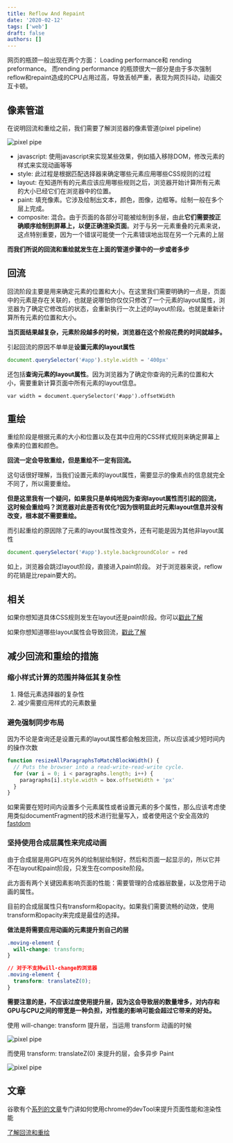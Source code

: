 ```yaml
---
title: Reflow And Repaint
date: '2020-02-12'
tags: ['web']
draft: false
authors: []
---
```


网页的瓶颈一般出现在两个方面： Loading performance和 rending preformance。
而rending performance 的瓶颈很大一部分是由于多次强制reflow和repaint造成的CPU占用过高，导致丢帧严重，表现为网页抖动，动画交互卡顿。

## 像素管道

在说明回流和重绘之前，我们需要了解浏览器的像素管道(pixel pipeline)

<div className="relative h-[400px]">
  <Image
    style={{ objectFit: 'contain' }}
    className="my-0"
    alt="pixel pipe"
    src="https://cdn.nlark.com/yuque/0/2020/png/438262/1597588808903-be535b7b-1178-48b7-b91a-72c8a2f1bd06.png"
    fill={true}
  />
</div>

- javascript: 使用javascript来实现某些效果，例如插入移除DOM，修改元素的样式来实现动画等等
- style: 此过程是根据匹配选择器来确定哪些元素应用哪些CSS规则的过程
- layout: 在知道所有的元素应该应用哪些规则之后，浏览器开始计算所有元素的大小已经它们在浏览器中的位置。
- paint: 填充像素。它涉及绘制出文本，颜色，图像，边框等。绘制一般在多个层上完成。
- composite: 混合。由于页面的各部分可能被绘制到多层，由此**它们需要按正确顺序绘制到屏幕上，以便正确渲染页面**。对于与另一元素重叠的元素来说，这点特别重要，因为一个错误可能使一个元素错误地出现在另一个元素的上层

**而我们所说的回流和重绘就发生在上面的管道步骤中的一步或者多步**

## 回流

回流阶段主要是用来确定元素的位置和大小。在这里我们需要明确的一点是，页面中的元素是存在关联的，也就是说哪怕你仅仅只修改了一个元素的layout属性，浏览器为了确定它修改后的状态，会重新执行一次上述的layout阶段。也就是重新计算所有元素的位置和大小。

**当页面结果越复杂，元素阶段越多的时候，浏览器在这个阶段花费的时间就越多。**

引起回流的原因不单单是**设置元素的layout属性**

```javascript
document.querySelector('#app').style.width = '400px'
```

还包括**查询元素的layout属性**。因为浏览器为了确定你查询的元素的位置和大小，需要重新计算页面中所有元素的layout信息。

```javasript
var width = document.querySelector('#app').offsetWidth
```

## 重绘

重绘阶段是根据元素的大小和位置以及在其中应用的CSS样式规则来确定屏幕上像素的位置和颜色。

**回流一定会导致重绘，但是重绘不一定有回流。**

这句话很好理解，当我们设置元素的layout属性，需要显示的像素点的信息就完全不同了，所以需要重绘。

**但是这里我有一个疑问，如果我只是单纯地因为查询layout属性而引起的回流，这时候会重绘吗？浏览器对此是否有优化?因为很明显此时元素layout信息并没有改变，根本就不需要重绘。**

而引起重绘的原因除了元素的layout属性改变外，还有可能是因为其他非layout属性

```javascript
document.querySelector('#app').style.backgroundColor = red
```

如上，浏览器会跳过layout阶段，直接进入paint阶段。
对于浏览器来说，reflow的花销是比repain要大的。

## 相关

如果你想知道具体CSS规则发生在layout还是paint阶段。你可以[戳此了解](https://csstriggers.com/)

如果你想知道哪些layout属性会导致回流，[戳此了解](https://gist.github.com/paulirish/5d52fb081b3570c81e3a)

## 减少回流和重绘的措施

### 缩小样式计算的范围并降低其复杂性

1. 降低元素选择器的复杂性
2. 减少需要应用样式的元素数量

### 避免强制同步布局

因为不论是查询还是设置元素的layout属性都会触发回流，所以应该减少短时间内的操作次数

```javascript
function resizeAllParagraphsToMatchBlockWidth() {
  // Puts the browser into a read-write-read-write cycle.
  for (var i = 0; i < paragraphs.length; i++) {
    paragraphs[i].style.width = box.offsetWidth + 'px'
  }
}
```

如果需要在短时间内设置多个元素属性或者设置元素的多个属性，那么应该考虑使用类似documentFragment的技术进行批量写入，或者使用这个安全高效的[fastdom](https://github.com/wilsonpage/fastdom)

### 坚持使用合成层属性来完成动画

由于合成层是用GPU在另外的绘制层绘制好，然后和页面一起显示的，所以它并不在layout和paint阶段，只发生在composite阶段。

此方面有两个关键因素影响页面的性能：需要管理的合成器层数量，以及您用于动画的属性。

目前的合成层属性只有transform和opacity。如果我们需要流畅的动效，使用transform和opacity来完成是最佳的选择。

**做法是将需要应用动画的元素提升到自己的层**

```css
.moving-element {
  will-change: transform;
}

// 对于不支持will-change的浏览器
.moving-element {
  transform: translateZ(0);
}
```

**需要注意的是，不应该过度使用提升层，因为这会导致层的数量增多，对内存和GPU与CPU之间的带宽是一种负担，对性能的影响可能会超过它带来的好处。**

使用 will-change: transform 提升层，当运用 transform 动画的时候

<div className="relative h-[400px]">
  <Image
    style={{ objectFit: 'contain' }}
    className="my-0"
    alt="pixel pipe"
    src="https://cdn.nlark.com/yuque/0/2020/png/438262/1604932910448-e1b7a6ee-407a-498c-a6da-f78940fd9a38.png"
    fill={true}
  />
</div>

而使用 transform: translateZ(0) 来提升的层，会多异步 Paint

<div className="relative h-[400px]">
  <Image
    style={{ objectFit: 'contain' }}
    className="my-0"
    alt="pixel pipe"
    src="https://cdn.nlark.com/yuque/0/2020/png/438262/1604932867624-4c3d2873-4ecc-4e0b-852e-20a60f3baf6a.png"
    fill={true}
  />
</div>

## 文章

谷歌有个[系列的文章](https://developers.google.com/web/fundamentals/performance/rendering/)专门讲如何使用chrome的devTool来提升页面性能和渲染性能

[了解回流和重绘](https://segmentfault.com/a/1190000017329980)
